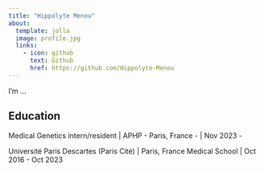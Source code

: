 ```yaml
---
title: "Hippolyte Menou"
about:
  template: jolla
  image: profile.jpg
  links:
    - icon: github
      text: Github
      href: https://github.com/Hippolyte-Menou
---
```


I'm ...

## Education

Medical Genetics intern/resident \| APHP - Paris, France - \| Nov 2023 -

Université Paris Descartes (Paris Cité) \| Paris, France Medical School \| Oct 2016 - Oct 2023
